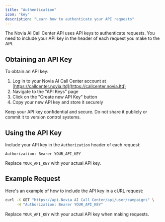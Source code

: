 ```yaml
---
title: "Authentication"
icon: "key"
description: "Learn how to authenticate your API requests"
---
```


The Novia AI Call Center API uses API keys to authenticate requests. You need to include your API key in the header of each request you make to the API.

## Obtaining an API Key

To obtain an API key:

1. Log in to your Novia AI Call Center account at [https://callcenter.novia.ltd](https://callcenter.novia.ltd)
2. Navigate to the "API Keys" page
3. Click on the "Create new API Key" button
4. Copy your new API key and store it securely

<Warning>
  Keep your API key confidential and secure. Do not share it publicly or commit
  it to version control systems.
</Warning>

## Using the API Key

Include your API key in the `Authorization` header of each request:

```
Authorization: Bearer YOUR_API_KEY
```

Replace `YOUR_API_KEY` with your actual API key.

## Example Request

Here's an example of how to include the API key in a cURL request:

```bash
curl -X GET "https://api.Novia AI Call Center/api/user/campaigns" \
     -H "Authorization: Bearer YOUR_API_KEY"
```

Replace `YOUR_API_KEY` with your actual API key when making requests.
